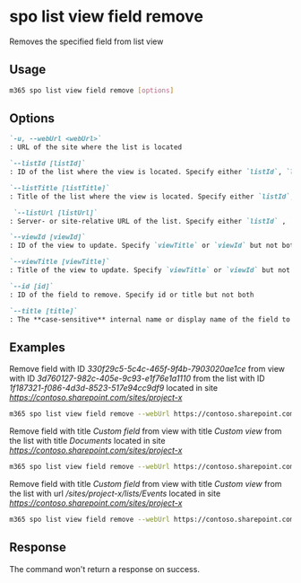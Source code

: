 
# spo list view field remove

Removes the specified field from list view

## Usage

```sh
m365 spo list view field remove [options]
```

## Options

```md defintion-list
`-u, --webUrl <webUrl>`
: URL of the site where the list is located

`--listId [listId]`
: ID of the list where the view is located. Specify either `listId`, `listTitle`, or `listUrl`.

`--listTitle [listTitle]`
: Title of the list where the view is located. Specify either `listId`, `listTitle`, or `listUrl`.

 `--listUrl [listUrl]`
: Server- or site-relative URL of the list. Specify either `listId` , `listTitle` or `listUrl`.

`--viewId [viewId]`
: ID of the view to update. Specify `viewTitle` or `viewId` but not both

`--viewTitle [viewTitle]`
: Title of the view to update. Specify `viewTitle` or `viewId` but not both

`--id [id]`
: ID of the field to remove. Specify id or title but not both

`--title [title]`
: The **case-sensitive** internal name or display name of the field to remove. Specify `id` or `title` but not both
```

<Global />

## Examples

Remove field with ID _330f29c5-5c4c-465f-9f4b-7903020ae1ce_ from view with ID _3d760127-982c-405e-9c93-e1f76e1a1110_ from the list with ID _1f187321-f086-4d3d-8523-517e94cc9df9_ located in site _https://contoso.sharepoint.com/sites/project-x_

```sh
m365 spo list view field remove --webUrl https://contoso.sharepoint.com/sites/project-x --listId 1f187321-f086-4d3d-8523-517e94cc9df9 --viewId 3d760127-982c-405e-9c93-e1f76e1a1110 --id 330f29c5-5c4c-465f-9f4b-7903020ae1ce
```

Remove field with title _Custom field_ from view with title _Custom view_ from the list with title _Documents_ located in site _https://contoso.sharepoint.com/sites/project-x_

```sh
m365 spo list view field remove --webUrl https://contoso.sharepoint.com/sites/project-x --title 'Custom field' --listTitle Documents --viewTitle 'Custom view'
```

Remove field with title _Custom field_ from view with title _Custom view_ from the list with url _/sites/project-x/lists/Events_ located in site _https://contoso.sharepoint.com/sites/project-x_

```sh
m365 spo list view field remove --webUrl https://contoso.sharepoint.com/sites/project-x --fieldTitle 'Custom field' --listUrl '/sites/project-x/lists/Events' --viewTitle 'Custom view'
```

## Response

The command won't return a response on success.
